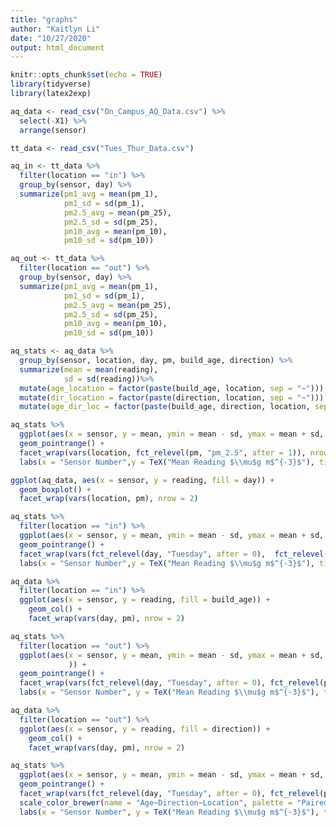 ```yaml
---
title: "graphs"
author: "Kaitlyn Li"
date: "10/27/2020"
output: html_document
---
```


```r
knitr::opts_chunk$set(echo = TRUE)
library(tidyverse)
library(latex2exp)
```


```r
aq_data <- read_csv("On_Campus_AQ_Data.csv") %>%
  select(-X1) %>%
  arrange(sensor)

tt_data <- read_csv("Tues_Thur_Data.csv")
```

```r
aq_in <- tt_data %>%
  filter(location == "in") %>%
  group_by(sensor, day) %>%
  summarize(pm1_avg = mean(pm_1),
            pm1_sd = sd(pm_1),
            pm2.5_avg = mean(pm_25),
            pm2.5_sd = sd(pm_25),
            pm10_avg = mean(pm_10),
            pm10_sd = sd(pm_10))

aq_out <- tt_data %>%
  filter(location == "out") %>%
  group_by(sensor, day) %>%
  summarize(pm1_avg = mean(pm_1),
            pm1_sd = sd(pm_1),
            pm2.5_avg = mean(pm_25),
            pm2.5_sd = sd(pm_25),
            pm10_avg = mean(pm_10),
            pm10_sd = sd(pm_10))
```


```r
aq_stats <- aq_data %>%
  group_by(sensor, location, day, pm, build_age, direction) %>%
  summarize(mean = mean(reading), 
            sd = sd(reading))%>% 
  mutate(age_location = factor(paste(build_age, location, sep = "~"))) %>%
  mutate(dir_location = factor(paste(direction, location, sep = "~"))) %>%
  mutate(age_dir_loc = factor(paste(build_age, direction, location, sep = "~")))
```

```r
aq_stats %>% 
  ggplot(aes(x = sensor, y = mean, ymin = mean - sd, ymax = mean + sd, fatten = .45, color = fct_relevel(day, "Tuesday", after = 0))) + 
  geom_pointrange() +
  facet_wrap(vars(location, fct_relevel(pm, "pm_2.5", after = 1)), nrow = 2) +
  labs(x = "Sensor Number",y = TeX("Mean Reading $\\mu$g m$^{-3}$"), title = "On Campus AQ Sensor Readings", color = "Day")

```


```r
ggplot(aq_data, aes(x = sensor, y = reading, fill = day)) +
  geom_boxplot() +
  facet_wrap(vars(location, pm), nrow = 2)
```

```r
aq_stats %>% 
  filter(location == "in") %>%
  ggplot(aes(x = sensor, y = mean, ymin = mean - sd, ymax = mean + sd, fatten = .45, color = build_age)) + 
  geom_pointrange() +
  facet_wrap(vars(fct_relevel(day, "Tuesday", after = 0),  fct_relevel(pm, "pm_2.5", after = 1)), nrow = 2) +
  labs(x = "Sensor Number",y = TeX("Mean Reading $\\mu$g m$^{-3}$"), title = "On Campus AQ Sensor Readings", color = "Building Age")
```

```r
aq_data %>%
  filter(location == "in") %>%
  ggplot(aes(x = sensor, y = reading, fill = build_age)) +
    geom_col() +
    facet_wrap(vars(day, pm), nrow = 2)
```
```r
aq_stats %>% 
  filter(location == "out") %>%
  ggplot(aes(x = sensor, y = mean, ymin = mean - sd, ymax = mean + sd, fatten = .45, color = direction
             )) + 
  geom_pointrange() +
  facet_wrap(vars(fct_relevel(day, "Tuesday", after = 0), fct_relevel(pm, "pm_2.5", after = 1)), nrow = 2) +
  labs(x = "Sensor Number", y = TeX("Mean Reading $\\mu$g m$^{-3}$"), title = "On Campus AQ Sensor Readings", color = "Location")
```

```r
aq_data %>%
  filter(location == "out") %>%
  ggplot(aes(x = sensor, y = reading, fill = direction)) +
    geom_col() +
    facet_wrap(vars(day, pm), nrow = 2)
```

```r
aq_stats %>% 
  ggplot(aes(x = sensor, y = mean, ymin = mean - sd, ymax = mean + sd, fatten = .45, color = age_dir_loc)) + 
  geom_pointrange() +
  facet_wrap(vars(fct_relevel(day, "Tuesday", after = 0), fct_relevel(pm, "pm_2.5", after = 1)), nrow = 2) +
  scale_color_brewer(name = "Age~Direction~Location", palette = "Paired") +
  labs(x = "Sensor Number", y = TeX("Mean Reading $\\mu$g m$^{-3}$"), title = "On Campus AQ Sensor Readings")
```